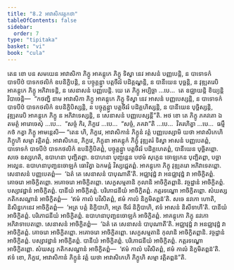 ```yaml
---
title: "8.2 អាវាសិកវត្តកថា"
tableOfContents: false
sidebar:
  order: 7
type: "tipitaka"
basket: "vi"
book: "cula"
---
```



<DynamicBreadcrumb />

<Division number="358" book="cula">

<Paragraph number="1663" book="cula">
តេន ខោ បន សមយេន អាវាសិកា ភិក្ខូ អាគន្តុកេ ភិក្ខូ ទិស្វា នេវ អាសនំ បញ្ញបេន្តិ, ន បាទោទកំ បាទបីឋំ បាទកថលិកំ ឧបនិក្ខិបន្តិ, ន បច្ចុគ្គន្ត្វា បត្តចីវរំ បដិគ្គណ្ហន្តិ, ន បានីយេន បុច្ឆន្តិ, ន វុឌ្ឍតរេបិ អាគន្តុកេ ភិក្ខូ អភិវាទេន្តិ, ន សេនាសនំ បញ្ញបេន្តិ. យេ តេ ភិក្ខូ អប្បិច្ឆា …បេ…  តេ ឧជ្ឈាយន្តិ ខិយ្យន្តិ វិបាចេន្តិ—  “កថញ្ហិ នាម អាវាសិកា ភិក្ខូ អាគន្តុកេ ភិក្ខូ ទិស្វា នេវ អាសនំ បញ្ញបេស្សន្តិ, ន បាទោទកំ បាទបីឋំ បាទកថលិកំ ឧបនិក្ខិបិស្សន្តិ, ន បច្ចុគ្គន្ត្វា បត្តចីវរំ បដិគ្គហិស្សន្តិ, ន បានីយេន បុច្ឆិស្សន្តិ, វុឌ្ឍតរេបិ អាគន្តុកេ ភិក្ខូ ន អភិវាទេស្សន្តិ, ន សេនាសនំ បញ្ញបេស្សន្តី”តិ. អថ ខោ តេ ភិក្ខូ ភគវតោ ឯតមត្ថំ អារោចេសុំ …បេ…  “សច្ចំ កិរ, ភិក្ខវេ …បេ…  “សច្ចំ, ភគវា”តិ …បេ…  វិគរហិត្វា …បេ…  ធម្មឹ កថំ កត្វា ភិក្ខូ អាមន្តេសិ—
</Paragraph>

</Division>
<Division number="359" book="cula">

<Paragraph number="1664" book="cula">
“តេន ហិ, ភិក្ខវេ, អាវាសិកានំ ភិក្ខូនំ វត្តំ បញ្ញបេស្សាមិ យថា អាវាសិកេហិ ភិក្ខូហិ សម្មា វត្តិតព្ពំ. អាវាសិកេន, ភិក្ខវេ, ភិក្ខុនា អាគន្តុកំ ភិក្ខុំ វុឌ្ឍតរំ ទិស្វា អាសនំ បញ្ញបេតព្ពំ, បាទោទកំ បាទបីឋំ បាទកថលិកំ ឧបនិក្ខិបិតព្ពំ, បច្ចុគ្គន្ត្វា បត្តចីវរំ បដិគ្គហេតព្ពំ, បានីយេន បុច្ឆិតព្ពោ. សចេ ឧស្សហតិ, ឧបាហនា បុញ្ឆិតព្ពា. ឧបាហនា បុញ្ឆន្តេន បឋមំ សុក្ខេន ចោឡកេន បុញ្ឆិតព្ពា, បច្ឆា អល្លេន. ឧបាហនាបុញ្ឆនចោឡកំ ធោវិត្វា ឯកមន្តំ វិស្សជ្ជេតព្ពំ.
</Paragraph>

<Paragraph number="1665" book="cula">
អាគន្តុកោ ភិក្ខុ វុឌ្ឍតរោ អភិវាទេតព្ពោ. សេនាសនំ បញ្ញបេតព្ពំ—  ‘ឯតំ តេ សេនាសនំ បាបុណាតី’តិ. អជ្ឈាវុដ្ឋំ វា អនជ្ឈាវុដ្ឋំ វា អាចិក្ខិតព្ពំ. គោចរោ អាចិក្ខិតព្ពោ. អគោចរោ អាចិក្ខិតព្ពោ. សេក្ខសម្មតានិ កុលានិ អាចិក្ខិតព្ពានិ. វច្ចដ្ឋានំ អាចិក្ខិតព្ពំ. បស្សាវដ្ឋានំ អាចិក្ខិតព្ពំ. បានីយំ អាចិក្ខិតព្ពំ. បរិភោជនីយំ អាចិក្ខិតព្ពំ. កត្តរទណ្ឌោ អាចិក្ខិតព្ពោ. សំឃស្ស កតិកសណ្ឋានំ អាចិក្ខិតព្ពំ—  ‘ឥមំ កាលំ បវិសិតព្ពំ, ឥមំ កាលំ និក្ខមិតព្ពន៑’តិ.
</Paragraph>

<Paragraph number="1666" book="cula">
សចេ នវកោ ហោតិ, និសិន្នកេនេវ អាចិក្ខិតព្ពំ—  ‘អត្រ បត្តំ និក្ខិបាហិ, អត្រ ចីវរំ និក្ខិបាហិ, ឥទំ អាសនំ និសីទាហី’តិ. បានីយំ អាចិក្ខិតព្ពំ. បរិភោជនីយំ អាចិក្ខិតព្ពំ. ឧបាហនាបុញ្ឆនចោឡកំ អាចិក្ខិតព្ពំ. អាគន្តុកោ ភិក្ខុ នវកោ អភិវាទាបេតព្ពោ. សេនាសនំ អាចិក្ខិតព្ពំ—  ‘ឯតំ តេ សេនាសនំ បាបុណាតី’តិ. អជ្ឈាវុដ្ឋំ វា អនជ្ឈាវុដ្ឋំ វា អាចិក្ខិតព្ពំ. គោចរោ អាចិក្ខិតព្ពោ. អគោចរោ អាចិក្ខិតព្ពោ. សេក្ខសម្មតានិ កុលានិ អាចិក្ខិតព្ពានិ. វច្ចដ្ឋានំ អាចិក្ខិតព្ពំ. បស្សាវដ្ឋានំ អាចិក្ខិតព្ពំ. បានីយំ អាចិក្ខិតព្ពំ. បរិភោជនីយំ អាចិក្ខិតព្ពំ. កត្តរទណ្ឌោ អាចិក្ខិតព្ពោ. សំឃស្ស កតិកសណ្ឋានំ អាចិក្ខិតព្ពំ—  ‘ឥមំ កាលំ បវិសិតព្ពំ, ឥមំ កាលំ និក្ខមិតព្ពន៑’តិ. ឥទំ ខោ, ភិក្ខវេ, អាវាសិកានំ ភិក្ខូនំ វត្តំ យថា អាវាសិកេហិ ភិក្ខូហិ សម្មា វត្តិតព្ពន៑”តិ.
</Paragraph>
</Division>